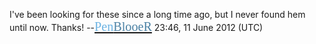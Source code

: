 I've been looking for these since a long time ago, but I never found hem until now. Thanks! --<big><big><font face="Britannic Bold">[[User:PenblooeR|<span style="color:#6CB3E3;">Pen</span>]][[User talk:PenblooeR|<span style="color:#4B81A4">BlooeR</span>]]</font></big></big> 23:46, 11 June 2012 (UTC)
